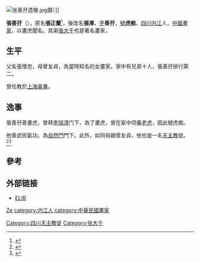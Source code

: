 {{other uses|other=名为张泽的其他人物|张泽}}
[[File:张善孖遗像.jpg|thumb]]摄）]]

'''張善孖'''（{{bd|1882年|7月12日|1940年|10月20日|catIdx=Z張}}），原名'''張正蘭'''<ref>{{Cite web|url=https://www.huajia.cc/painter/d_102103.html|title=张善孖 艺术简介|work=中國畫家網|accessdate=2019-12-01}}</ref>，後改名'''張澤'''，[[表字|字]]'''善孖'''，[[號|號]]'''虎痴'''，[[四川|四川]][[内江|内江]]人，[[中國|中國]][[畫家|畫家]]，以畫虎聞名。其弟[[張大千|張大千]]也是著名畫家。

== 生平 ==
父名張懷忠，母曾友貞，為當時知名的女畫家。家中有兄弟十人，張善孖排行第二。

曾任教於[[上海美專|上海美專]]。

== 逸事 ==
張善孖善畫虎，曾拜[[李瑞清|李瑞清]]门下，為了畫虎，曾在家中伺養[[老虎|老虎]]，因此號虎痴。

他善武術氣功，為[[自然門|自然門]]門下。此外，如同母親曾友貞，他也是一名[[天主教會|天主教]]徒。<ref>{{cite web |url=http://memory.library.sh.cn/node/70066 |title=张善孖卒 |date=1940 |website=memory.library.sh.cn |accessdate=2021-06-28 |archive-date=2021-06-30 |archive-url=https://web.archive.org/web/20210630002107/http://memory.library.sh.cn/node/70066 |dead-url=no }}</ref><ref>{{cite journal |author=王平 |date=2019 |title=浅析张善孖《睡虎图》 |url=https://www.wencang.com.cn/201904/18/caacba40d93569c0.html |journal=《荣宝斋》 |issue=3 |pages={{pp.|154|159}} |issn=1009-0649 |access-date=2021-06-28 |archive-date=2021-06-28 |archive-url=https://web.archive.org/web/20210628015857/https://www.wencang.com.cn/201904/18/caacba40d93569c0.html |dead-url=no }}</ref>

== 參考 ==
{{reflist}}

== 外部链接 ==
* [https://web.archive.org/web/20080522162137/http://www.hcclib.net/bk/104/pq-1.htm ELIB]

{{中华民国大陆时期人物小作品}}

{{Authority control}}
{{DEFAULTSORT:Zhang张}}
[[category:张姓|Ze]]
[[category:内江人|category:内江人]]
[[category:中華民國畫家|category:中華民國畫家]]
[[Category:四川天主教徒|Category:四川天主教徒]]
[[Category:张大千|Category:张大千]]